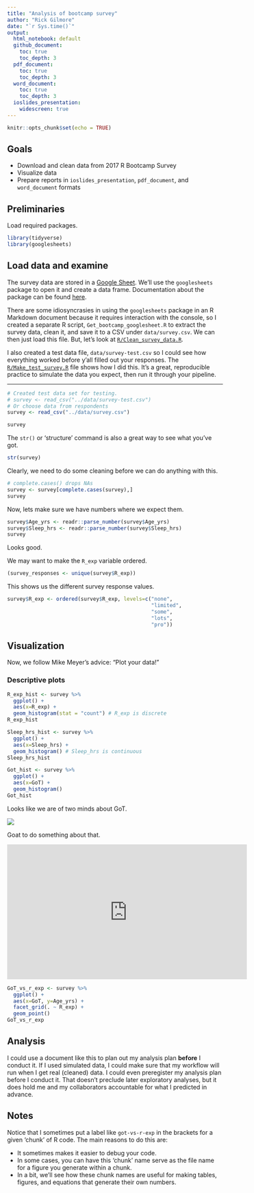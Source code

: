 ```yaml
---
title: "Analysis of bootcamp survey"
author: "Rick Gilmore"
date: "`r Sys.time()`"
output:
  html_notebook: default
  github_document:
    toc: true
    toc_depth: 3
  pdf_document:
    toc: true
    toc_depth: 3
  word_document:
    toc: true
    toc_depth: 3
  ioslides_presentation:
    widescreen: true
---
```


```r
knitr::opts_chunk$set(echo = TRUE)
```

## Goals

- Download and clean data from 2017 R Bootcamp Survey
- Visualize data
- Prepare reports in `ioslides_presentation`, `pdf_document`, and `word_document` formats

## Preliminaries

Load required packages.

```r
library(tidyverse)
library(googlesheets)
```

## Load data and examine

The survey data are stored in a [Google Sheet](https://docs.google.com/spreadsheets/d/1Ay56u6g4jyEEdlmV2NHxTLBlcjI2gHavta-Ik0kGrpg/edit#gid=896447063). We'll use the `googlesheets` package to open it and create a data frame. Documentation about the package can be found [here](https://cran.r-project.org/web/packages/googlesheets/vignettes/basic-usage.html).

There are some idiosyncrasies in using the `googlesheets` package in an R Markdown document because it requires interaction with the console, so I created a separate R script, `Get_bootcamp_googlesheet.R` to extract the survey data, clean it, and save it to a CSV under `data/survey.csv`.
We can then just load this file.
But, let's look at [`R/Clean_survey_data.R`](../R/Clean_survey_data.R).

I also created a test data file, `data/survey-test.csv` so I could see how everything worked before y'all filled out your responses.
The [`R/Make_test_survey.R`](../R/Make_test_survey.R) file shows how I did this.
It's a great, reproducible practice to simulate the data you expect, then run it through your pipeline.

---

```r
# Created test data set for testing.
# survey <- read_csv("../data/survey-test.csv")
# Or choose data from respondents
survey <- read_csv("../data/survey.csv")
```

```r
survey
```

The `str()` or 'structure' command is also a great way to see what you've got.

```r
str(survey)
```

Clearly, we need to do some cleaning before we can do anything with this.

```r
# complete.cases() drops NAs
survey <- survey[complete.cases(survey),]
survey
```

Now, lets make sure we have numbers where we expect them.

```r
survey$Age_yrs <- readr::parse_number(survey$Age_yrs)
survey$Sleep_hrs <- readr::parse_number(survey$Sleep_hrs)
survey
```

Looks good.

We may want to make the `R_exp` variable ordered.

```r
(survey_responses <- unique(survey$R_exp))
```

This shows us the different survey response values.

```r
survey$R_exp <- ordered(survey$R_exp, levels=c("none",
                                               "limited",
                                               "some",
                                               "lots",
                                               "pro"))
```

## Visualization

Now, we follow Mike Meyer's advice: "Plot your data!"

### Descriptive plots

```r
R_exp_hist <- survey %>%
  ggplot() +
  aes(x=R_exp) +
  geom_histogram(stat = "count") # R_exp is discrete
R_exp_hist
```

```r
Sleep_hrs_hist <- survey %>%
  ggplot() +
  aes(x=Sleep_hrs) +
  geom_histogram() # Sleep_hrs is continuous
Sleep_hrs_hist
```

```r
Got_hist <- survey %>%
  ggplot() +
  aes(x=GoT) +
  geom_histogram()
Got_hist
```

Looks like we are of two minds about GoT.

![](https://static.independent.co.uk/s3fs-public/styles/article_small/public/thumbnails/image/2017/03/17/08/thrones-dragon.jpg)

Goat to do something about that.

<iframe width="560" height="315" src="https://www.youtube.com/embed/X6tKZ-cg4RI" frameborder="0" allowfullscreen></iframe>

```r
GoT_vs_r_exp <- survey %>%
  ggplot() +
  aes(x=GoT, y=Age_yrs) +
  facet_grid(. ~ R_exp) +
  geom_point()
GoT_vs_r_exp
```

## Analysis

I could use a document like this to plan out my analysis plan **before** I conduct it.
If I used simulated data, I could make sure that my workflow will run when I get real (cleaned) data.
I could even preregister my analysis plan before I conduct it.
That doesn't preclude later exploratory analyses, but it does hold me and my collaborators accountable for what I predicted in advance.

## Notes

Notice that I sometimes put a label like `got-vs-r-exp` in the brackets for a given 'chunk' of R code. The main reasons to do this are:

- It sometimes makes it easier to debug your code.
- In some cases, you can have this 'chunk' name serve as the file name for a figure you generate within a chunk.
- In a bit, we'll see how these chunk names are useful for making tables, figures, and equations that generate their own numbers.